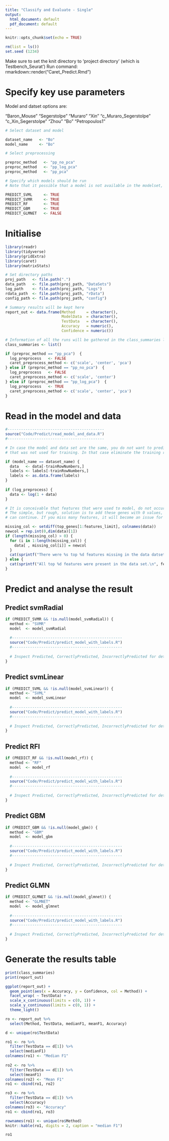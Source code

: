 ```yaml
---
title: "Classify and Evaluate - Single"
output:
  html_document: default
  pdf_document: default
---
```


```r
knitr::opts_chunk$set(echo = TRUE)
```


```r
rm(list = ls())
set.seed (1234)
```


Make sure to set the knit directory to 'project directory' (which is Testbench_Seurat')
Run command: rmarkdown::render("Caret_Predict.Rmd")

# Specify key use parameters

Model and datset options are:

"Baron_Mouse"
"Segerstolpe"
"Muraro"
"Xin"
"c_Muraro_Segerstolpe"
"c_Xin_Segerstolpe"
"Zhou"
"Bo"
"Petropoulos1"


```r

# Select dataset and model

dataset_name   <- "Bo"
model_name     <- "Bo"

# Select preprocessing

preproc_method   <- "pp_no_pca"
preproc_method   <- "pp_log_pca"
preproc_method   <- "pp_pca"

# Specify which models should be run
# Note that it possible that a model is not available in the modelset, in which case the instruction is simply ignored

PREDICT_SVML     <- TRUE
PREDICT_SVMR     <- TRUE
PREDICT_RF       <- TRUE
PREDICT_GBM      <- TRUE 
PREDICT_GLMNET   <- FALSE 

```


# Initialise

```r

library(readr)
library(tidyverse)
library(gridExtra)
library(caret)
library(matrixStats)

```


```r

# Set directory paths  
proj_path   <- file.path(".")
data_path   <- file.path(proj_path, "DataSets")
log_path    <- file.path(proj_path, "Logs")
rdata_path  <- file.path(proj_path, "rData")
config_path <- file.path(proj_path, "config")

# Summary results will be kept here 
report_out <- data.frame(Method     = character(),
                         ModelData  = character(),
                         TestData   = character(),
                         Accuracy   = numeric(),
                         Confidence = numeric())

# Information of all the runs will be gathered in the class_summaries list  
class_summaries <- list()

```


```r

if (preproc_method == "pp_pca")  {
  log_preprocess   <- FALSE
  caret_preprocess_method <- c('scale', 'center', 'pca')
} else if (preproc_method == "pp_no_pca")  {
  log_preprocess   <- FALSE
  caret_preprocess_method <- c('scale', 'center')
} else if (preproc_method == "pp_log_pca")  {
  log_preprocess   <- TRUE
  caret_preprocess_method <- c('scale', 'center', 'pca')
}

```



#  Read in the model and data

```r

#-------------------------------------------
source("Code/Predict/read_model_and_data.R")
#-------------------------------------------

# In case the model and data set are the same, you do not want to predict on the whole dataset, but only on the part
# that was not used for training. In that case eliminate the training records,

if (model_name == dataset_name) {
  data   <- data[-trainRowNumbers,]
  labels <- labels[-trainRowNumbers,]
  labels <- as.data.frame(labels)
}
  
if (log_preprocess) {
  data <- log(1 + data)
}

```


```r

# It is conceivable that features that were used to model, do not occur in the prediction dataset.
# The simple, but rough, solution is to add these genes with 0 values, so that at least prediction
# can continue. If you miss many features, it will become an issue for accuracy......

missing_col <- setdiff(top_genes[1:features_limit], colnames(data))
newcol = rep.int(0,dim(data)[1])
if (length(missing_col) > 0) {
  for (i in 1:length(missing_col)) {
    data[ , missing_col[i]] = newcol
  }
  cat(sprintf("There were %s top %d features missing in the data datset.\n", length(missing_col), features_limit))
} else {
  cat(sprintf("All top %d features were present in the data set.\n", features_limit))
}

```

# Predict and analyse the result

## Predict svmRadial

```r

if (PREDICT_SVMR && !is.null(model_svmRadial)) { 
  method <- "SVMR"
  model  <- model_svmRadial
  
  #-------------------------------------------------  
  source("Code/Predict/predict_model_with_labels.R")
  #-------------------------------------------------
  
  # Inspect Predicted, CorrectlyPredicted, IncorrectlyPredicted for detailed information
}

```

## Predict svmLinear

```r

if (PREDICT_SVML && !is.null(model_svmLinear)) { 
  method <- "SVML"
  model  <- model_svmLinear
  
  #-------------------------------------------------  
  source("Code/Predict/predict_model_with_labels.R")
  #-------------------------------------------------
  
  # Inspect Predicted, CorrectlyPredicted, IncorrectlyPredicted for detailed information
}

```


## Predict RFl

```r

if (PREDICT_RF && !is.null(model_rf)) { 
  method <- "RF"
  model  <- model_rf
  
  #-------------------------------------------------  
  source("Code/Predict/predict_model_with_labels.R")
  #-------------------------------------------------
  
  # Inspect Predicted, CorrectlyPredicted, IncorrectlyPredicted for detailed information
}

```


## Predict GBM

```r

if (PREDICT_GBM && !is.null(model_gbm)) { 
  method <- "GBM"
  model  <- model_gbm
  
  #-------------------------------------------------  
  source("Code/Predict/predict_model_with_labels.R")
  #-------------------------------------------------
  
  # Inspect Predicted, CorrectlyPredicted, IncorrectlyPredicted for detailed information
}

```

## Predict GLMN

```r

if (PREDICT_GLMNET && !is.null(model_glmnet)) { 
  method <- "GLMNET"
  model  <- model_glmnet
  
  #-------------------------------------------------  
  source("Code/Predict/predict_model_with_labels.R")
  #-------------------------------------------------
  
  # Inspect Predicted, CorrectlyPredicted, IncorrectlyPredicted for detailed information
}

```


# Generate the results table 

```r
print(class_summaries)
print(report_out)
```


```r
ggplot(report_out) +
  geom_point(aes(x = Accuracy, y = Confidence, col = Method)) +
  facet_wrap( ~ TestData) +
  scale_x_continuous(limits = c(0, 1)) +
  scale_y_continuous(limits = c(0, 1)) +
  theme_light()
```



```r
ro <- report_out %>%
  select(Method, TestData, medianF1, meanF1, Accuracy)

d <- unique(ro$TestData)

ro1 <- ro %>%
  filter(TestData == d[1]) %>%
  select(medianF1) 
colnames(ro1) <- "Median F1"
  
ro2 <- ro %>%
  filter(TestData == d[1]) %>%
  select(meanF1) 
colnames(ro2) <- "Mean F1"
ro1 <- cbind(ro1, ro2)

ro3 <- ro %>%
  filter(TestData == d[1]) %>%
  select(Accuracy) 
colnames(ro3) <- "Accuracy"
ro1 <- cbind(ro1, ro3)

rownames(ro1) <- unique(ro$Method)
knitr::kable(ro1, digits = 2, caption = "median F1")

ro1
```



